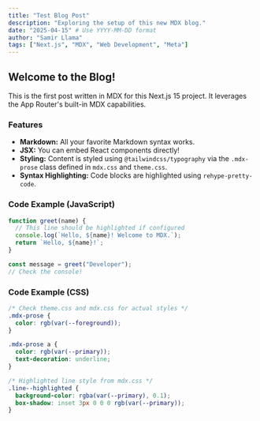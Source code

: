 ```yaml
---
title: "Test Blog Post"
description: "Exploring the setup of this new MDX blog."
date: "2025-04-15" # Use YYYY-MM-DD format
author: "Samir Llama"
tags: ["Next.js", "MDX", "Web Development", "Meta"]
---
```


## Welcome to the Blog!

This is the first post written in MDX for this Next.js 15 project. It leverages the App Router's built-in MDX capabilities.

### Features

- **Markdown:** All your favorite Markdown syntax works.
- **JSX:** You can embed React components directly!
- **Styling:** Content is styled using `@tailwindcss/typography` via the `.mdx-prose` class defined in `mdx.css` and `theme.css`.
- **Syntax Highlighting:** Code blocks are highlighted using `rehype-pretty-code`.

### Code Example (JavaScript)

```javascript
function greet(name) {
  // This line should be highlighted if configured
  console.log(`Hello, ${name}! Welcome to MDX.`);
  return `Hello, ${name}!`;
}

const message = greet("Developer");
// Check the console!
```

### Code Example (CSS)

```css
/* Check theme.css and mdx.css for actual styles */
.mdx-prose {
  color: rgb(var(--foreground));
}

.mdx-prose a {
  color: rgb(var(--primary));
  text-decoration: underline;
}

/* Highlighted line style from mdx.css */
.line--highlighted {
  background-color: rgba(var(--primary), 0.1);
  box-shadow: inset 3px 0 0 0 rgb(var(--primary));
}
```

